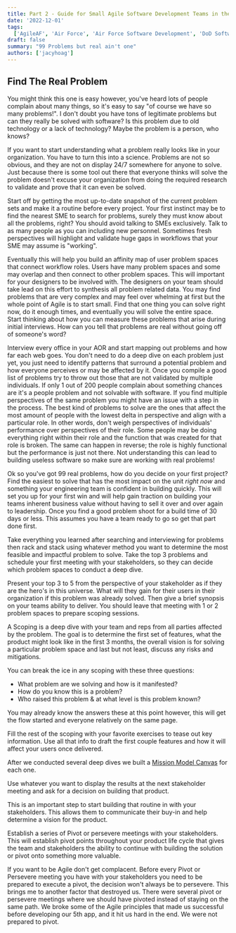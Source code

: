 ```yaml
---
title: Part 2 - Guide for Small Agile Software Development Teams in the Air Force - Find a real problem
date: '2022-12-01'
tags:
  ['AgileAF', 'Air Force', 'Air Force Software Development', 'DoD Software Factory', '99 Problems']
draft: false
summary: "99 Problems but real ain't one"
authors: ['jacyhoag']
---
```


## Find The Real Problem

You might think this one is easy however, you've heard lots of people complain about many things, so it's easy to say "of course
we have so many problems!". I don't doubt you have tons of legitimate problems but can they really be solved with software? Is this
problem due to old technology or a lack of technology? Maybe the problem is a person, who knows?

If you want to start understanding what a problem really looks like in your organization. You have to turn this into a science.
Problems are not so obvious, and they are not on display 24/7 somewhere for anyone to solve. Just because there is some tool out there
that everyone thinks will solve the problem doesn't excuse your organization from doing the required research to validate
and prove that it can even be solved.

Start off by getting the most up-to-date snapshot of the current problem sets and make it a routine before every project.
Your first instinct may be to find the nearest SME to search for problems, surely they must know about all the problems, right?
You should avoid talking to SMEs exclusively. Talk to as many people as you can including new personnel. Sometimes fresh perspectives will highlight and validate
huge gaps in workflows that your SME may assume is "working".

Eventually this will help you build an affinity map of user problem spaces that connect workflow roles. Users have many problem spaces and some may overlap and then connect to other problem spaces.
This will important for your designers to be involved with. The designers on your team should take lead on this effort to synthesis all problem related data.
You may find problems that are very complex and may feel over whelming at first but the whole point of Agile is to start small. Find that one thing
you can solve right now, do it enough times, and eventually you will solve the entire space. Start thinking about how you can
measure these problems that arise during initial interviews. How can you tell that problems are real without going off of someone's word?

Interview every office in your AOR and start
mapping out problems and how far each web goes. You don't need to do a deep dive on each problem just yet, you just need
to identify patterns that surround a potential problem and how everyone perceives or may be affected by it. Once you compile
a good list of problems try to throw out those that are not validated by multiple
individuals. If only 1 out of 200 people complain about something chances are it's a people problem and not solvable with software.
If you find multiple perspectives of the same problem you might have an issue with a step in the process. The best kind of problems to solve
are the ones that affect the most amount of people with the lowest delta in perspective and align with a particular role.
In other words, don't weigh perspectives of individuals' performance over perspectives of their role. Some people may be doing everything right within
their role and the function that was created for that role is broken. The same can happen in reverse; the role is highly functional
but the performance is just not there. Not understanding this can lead to building useless software so make sure are working with real problems!

Ok so you've got 99 real problems, how do you decide on your first project? Find the easiest to solve that has the most impact on the unit
_right now_ and something your engineering team is confident in building quickly. This will set you up for your first win and will help gain traction
on building your teams inherent business value without having to sell it over and over again to leadership. Once you find a good
problem shoot for a build time of 30 days or less. This assumes you have a team ready to go so get that
part done first.

Take everything you learned after searching and interviewing for problems then rack and stack using whatever method you want to determine the
most feasible and impactful problem to solve. Take the top 3 problems and schedule your first meeting with your stakeholders,
so they can decide which problem spaces to conduct a deep dive.

Present your top 3 to 5 from the perspective of your stakeholder as if they are the hero's in this universe. What will they
gain for their users in their organization if this problem was already solved. Then give a brief synopsis on your teams
ability to deliver. You should leave that meeting with 1 or 2 problem spaces to prepare scoping sessions.

A Scoping is a deep dive with your team and reps from all parties affected by the problem. The goal is to determine the first set of features, what the product might look like in the first 3
months, the overall vision is for solving a particular problem space and last but not least, discuss any risks and mitigations.

You can break the ice in any scoping with these three questions:

- What problem are we solving and how is it manifested?
- How do you know this is a problem?
- Who raised this problem & at what level is this problem known?

You may already know the answers these at this point however, this will get the flow started and everyone relatively on the same page.

Fill the rest of the scoping with your favorite exercises to tease out key information. Use all that info to draft the first
couple features and how it will affect your users once delivered.

After we conducted several deep dives we built a [Mission Model Canvas](https://www.strategyzer.com/blog/posts/2016/2/24/the-mission-model-canvas-an-adapted-business-model-canvas-for-mission-driven-organizations 'MMC')
for each one.

Use whatever you want to display the results at the next stakeholder meeting and ask for a decision on building that product.

This is an important step to start building that routine in with your stakeholders. This allows them to communicate their buy-in and help determine a vision for the product.

Establish a series of Pivot or persevere meetings with your stakeholders. This will establish pivot points throughout your product life cycle
that gives the team and stakeholders the ability to continue with building the solution or pivot onto something more valuable.

If you want to be Agile don't get complacent. Before every Pivot or Persevere meeting you have with your stakeholders you
need to be prepared to execute a pivot, the decision won't always be to persevere. This brings me to another
factor that destroyed us. There were several pivot or persevere meetings where we should have pivoted instead of staying
on the same path. We broke some of the Agile principles that made us successful before developing our 5th app, and it hit us hard in the end. We were not prepared to pivot.
